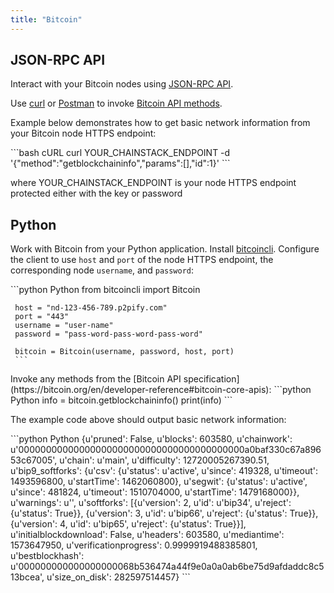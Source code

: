 ```yaml
---
title: "Bitcoin"
---
```


## JSON-RPC API

Interact with your Bitcoin nodes using [JSON-RPC API](https://en.bitcoin.it/wiki/API_reference_\(JSON-RPC\)#JSON-RPC).

Use [curl](https://curl.haxx.se) or [Postman](https://www.getpostman.com) to invoke [Bitcoin API methods](https://bitcoin.org/en/developer-reference#bitcoin-core-apis).

Example below demonstrates how to get basic network information from your Bitcoin node HTTPS endpoint:

<CodeGroup>
  ```bash cURL
  curl YOUR_CHAINSTACK_ENDPOINT -d '{"method":"getblockchaininfo","params":[],"id":1}'
  ```
</CodeGroup>

where YOUR\_CHAINSTACK\_ENDPOINT is your node HTTPS endpoint protected either with the key or password

## Python

Work with Bitcoin from your Python application.
<Steps>
  <Step>
    Install [bitcoincli](https://github.com/chainstack/bitcoincli).
  </Step>
  <Step>
   Configure the client to use `host` and `port` of the node HTTPS endpoint, the corresponding node `username`, and `password`:

   <CodeGroup>
     ```python Python
     from bitcoincli import Bitcoin

     host = "nd-123-456-789.p2pify.com"
     port = "443"
     username = "user-name"
     password = "pass-word-pass-word-pass-word"

     bitcoin = Bitcoin(username, password, host, port)
     ```
   </CodeGroup>
  </Step>
  <Step>
    Invoke any methods from the [Bitcoin API specification](https://bitcoin.org/en/developer-reference#bitcoin-core-apis):

   <CodeGroup>
     ```python Python
     info = bitcoin.getblockchaininfo()
     print(info)
     ```
   </CodeGroup>
  </Step>
</Steps>

The example code above should output basic network information:

<CodeGroup>
  ```python Python
  {u'pruned': False, u'blocks': 603580, u'chainwork': u'00000000000000000000000000000000000000000a0baf330c67a89653c67005', u'chain': u'main', u'difficulty': 12720005267390.51, u'bip9_softforks': {u'csv': {u'status': u'active', u'since': 419328, u'timeout': 1493596800, u'startTime': 1462060800}, u'segwit': {u'status': u'active', u'since': 481824, u'timeout': 1510704000, u'startTime': 1479168000}}, u'warnings': u'', u'softforks': [{u'version': 2, u'id': u'bip34', u'reject': {u'status': True}}, {u'version': 3, u'id': u'bip66', u'reject': {u'status': True}}, {u'version': 4, u'id': u'bip65', u'reject': {u'status': True}}], u'initialblockdownload': False, u'headers': 603580, u'mediantime': 1573647950, u'verificationprogress': 0.9999919488385801, u'bestblockhash': u'000000000000000000068b536474a44f9e0a0a0ab6be75d9afdaddc8c513bcea', u'size_on_disk': 282597514457}
  ```
</CodeGroup>
